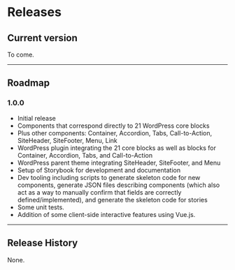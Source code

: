 # Releases

## Current version

To come.

---
## Roadmap

### 1.0.0
- Initial release
- Components that correspond directly to 21 WordPress core blocks
- Plus other components: Container, Accordion, Tabs, Call-to-Action, SiteHeader, SiteFooter, Menu, Link
- WordPress plugin integrating the 21 core blocks as well as blocks for Container, Accordion, Tabs, and Call-to-Action
- WordPress parent theme integrating SiteHeader, SiteFooter, and Menu
- Setup of Storybook for development and documentation
- Dev tooling including scripts to generate skeleton code for new components, generate JSON files describing components (which also act as a way to manually confirm that fields are correctly defined/implemented), and generate the skeleton code for stories
- Some unit tests.
- Addition of some client-side interactive features using Vue.js.

---
## Release History

None.
